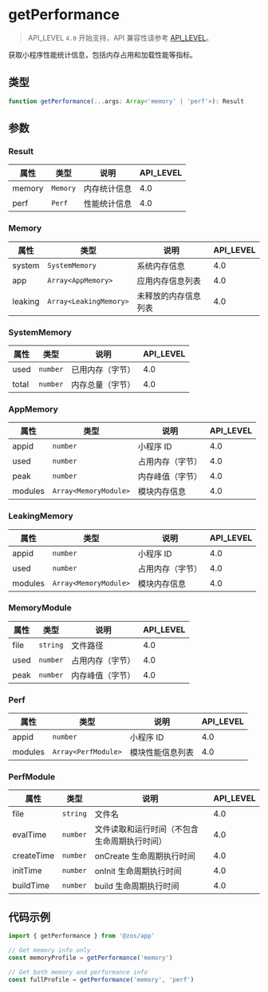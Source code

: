 # getPerformance

> API_LEVEL `4.0` 开始支持，API 兼容性请参考 [API_LEVEL](../../../../guides/framework/device/compatibility.md)。

获取小程序性能统计信息，包括内存占用和加载性能等指标。

## 类型

```ts
function getPerformance(...args: Array<'memory' | 'perf'>): Result
```

## 参数

### Result

| 属性   | 类型                | 说明         | API_LEVEL |
| ------ | ------------------- | ------------ | --------- |
| memory | <code>Memory</code> | 内存统计信息 | 4.0       |
| perf   | <code>Perf</code>   | 性能统计信息 | 4.0       |

### Memory

| 属性    | 类型                                      | 说明                 | API_LEVEL |
| ------- | ----------------------------------------- | -------------------- | --------- |
| system  | <code>SystemMemory</code>                 | 系统内存信息         | 4.0       |
| app     | <code>Array&#60;AppMemory&#62;</code>     | 应用内存信息列表     | 4.0       |
| leaking | <code>Array&#60;LeakingMemory&#62;</code> | 未释放的内存信息列表 | 4.0       |

### SystemMemory

| 属性  | 类型                | 说明             | API_LEVEL |
| ----- | ------------------- | ---------------- | --------- |
| used  | <code>number</code> | 已用内存（字节） | 4.0       |
| total | <code>number</code> | 内存总量（字节） | 4.0       |

### AppMemory

| 属性    | 类型                                     | 说明             | API_LEVEL |
| ------- | ---------------------------------------- | ---------------- | --------- |
| appid   | <code>number</code>                      | 小程序 ID        | 4.0       |
| used    | <code>number</code>                      | 占用内存（字节） | 4.0       |
| peak    | <code>number</code>                      | 内存峰值（字节） | 4.0       |
| modules | <code>Array&#60;MemoryModule&#62;</code> | 模块内存信息     | 4.0       |

### LeakingMemory

| 属性    | 类型                                     | 说明             | API_LEVEL |
| ------- | ---------------------------------------- | ---------------- | --------- |
| appid   | <code>number</code>                      | 小程序 ID        | 4.0       |
| used    | <code>number</code>                      | 占用内存（字节） | 4.0       |
| modules | <code>Array&#60;MemoryModule&#62;</code> | 模块内存信息     | 4.0       |

### MemoryModule

| 属性 | 类型                | 说明             | API_LEVEL |
| ---- | ------------------- | ---------------- | --------- |
| file | <code>string</code> | 文件路径         | 4.0       |
| used | <code>number</code> | 占用内存（字节） | 4.0       |
| peak | <code>number</code> | 内存峰值（字节） | 4.0       |

### Perf

| 属性    | 类型                                   | 说明             | API_LEVEL |
| ------- | -------------------------------------- | ---------------- | --------- |
| appid   | <code>number</code>                    | 小程序 ID        | 4.0       |
| modules | <code>Array&#60;PerfModule&#62;</code> | 模块性能信息列表 | 4.0       |

### PerfModule

| 属性       | 类型                | 说明                                         | API_LEVEL |
| ---------- | ------------------- | -------------------------------------------- | --------- |
| file       | <code>string</code> | 文件名                                       | 4.0       |
| evalTime   | <code>number</code> | 文件读取和运行时间（不包含生命周期执行时间） | 4.0       |
| createTime | <code>number</code> | onCreate 生命周期执行时间                    | 4.0       |
| initTime   | <code>number</code> | onInit 生命周期执行时间                      | 4.0       |
| buildTime  | <code>number</code> | build 生命周期执行时间                       | 4.0       |

## 代码示例

```js
import { getPerformance } from '@zos/app'

// Get memory info only
const memoryProfile = getPerformance('memory')

// Get both memory and performance info
const fullProfile = getPerformance('memory', 'perf')
```
